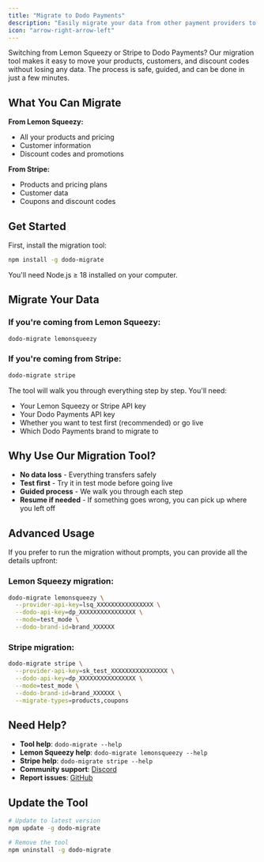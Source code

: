```yaml
---
title: "Migrate to Dodo Payments"
description: "Easily migrate your data from other payment providers to Dodo Payments using our CLI tool"
icon: "arrow-right-arrow-left"
---
```


Switching from Lemon Squeezy or Stripe to Dodo Payments? Our migration tool makes it easy to move your products, customers, and discount codes without losing any data. The process is safe, guided, and can be done in just a few minutes.

## What You Can Migrate

**From Lemon Squeezy:**
- All your products and pricing
- Customer information
- Discount codes and promotions

**From Stripe:**
- Products and pricing plans
- Customer data
- Coupons and discount codes

## Get Started

First, install the migration tool:

```bash
npm install -g dodo-migrate
```

<Note>
You'll need Node.js ≥ 18 installed on your computer.
</Note>

## Migrate Your Data

### If you're coming from Lemon Squeezy:

```bash
dodo-migrate lemonsqueezy
```

### If you're coming from Stripe:

```bash
dodo-migrate stripe
```

The tool will walk you through everything step by step. You'll need:
- Your Lemon Squeezy or Stripe API key
- Your Dodo Payments API key  
- Whether you want to test first (recommended) or go live
- Which Dodo Payments brand to migrate to

## Why Use Our Migration Tool?

- **No data loss** - Everything transfers safely
- **Test first** - Try it in test mode before going live
- **Guided process** - We walk you through each step
- **Resume if needed** - If something goes wrong, you can pick up where you left off

## Advanced Usage

If you prefer to run the migration without prompts, you can provide all the details upfront:

### Lemon Squeezy migration:

```bash
dodo-migrate lemonsqueezy \
  --provider-api-key=lsq_XXXXXXXXXXXXXXXX \
  --dodo-api-key=dp_XXXXXXXXXXXXXXXX \
  --mode=test_mode \
  --dodo-brand-id=brand_XXXXXX
```

### Stripe migration:

```bash
dodo-migrate stripe \
  --provider-api-key=sk_test_XXXXXXXXXXXXXXXX \
  --dodo-api-key=dp_XXXXXXXXXXXXXXXX \
  --mode=test_mode \
  --dodo-brand-id=brand_XXXXXX \
  --migrate-types=products,coupons
```

## Need Help?

- **Tool help**: `dodo-migrate --help`
- **Lemon Squeezy help**: `dodo-migrate lemonsqueezy --help`
- **Stripe help**: `dodo-migrate stripe --help`
- **Community support**: [Discord](https://discord.gg/bYqAp4ayYh)
- **Report issues**: [GitHub](https://github.com/dodopayments/dodo-migrate)

## Update the Tool

```bash
# Update to latest version
npm update -g dodo-migrate

# Remove the tool
npm uninstall -g dodo-migrate
```

